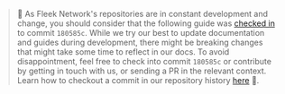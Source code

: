 > 🤖 As Fleek Network's repositories are in constant development and change, you should consider that the following guide was [checked in](https://git-scm.com/docs/git-checkout) to commit `180585c`. While we try our best to update documentation and guides during development, there might be breaking changes that might take some time to reflect in our docs. To avoid disappointment, feel free to check into commit `180585c` or contribute by getting in touch with us, or sending a PR in the relevant context. Learn how to checkout a commit in our repository history [here](fleek-network-how-to-get-the-latest-updates-for-ursa-cli-from-the-source-repository) 🙏.